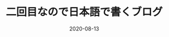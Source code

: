 ---
title: 二回目なので日本語で書くブログ
slug: my-second-post
date: 2020-08-13
fatureImage: gaming2.jpg
excerpt: 二回目のテストです。二回目のテストです。二回目のテストです。二回目のテストです。
---